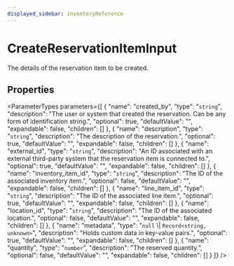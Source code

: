 ```yaml
---
displayed_sidebar: inventoryReference
---
```



# CreateReservationItemInput

The details of the reservation item to be created.

## Properties

<ParameterTypes parameters={[
  {
    "name": "created_by",
    "type": "`string`",
    "description": "The user or system that created the reservation. Can be any form of identification string.",
    "optional": true,
    "defaultValue": "",
    "expandable": false,
    "children": []
  },
  {
    "name": "description",
    "type": "`string`",
    "description": "The description of the reservation.",
    "optional": true,
    "defaultValue": "",
    "expandable": false,
    "children": []
  },
  {
    "name": "external_id",
    "type": "`string`",
    "description": "An ID associated with an external third-party system that the reservation item is connected to.",
    "optional": true,
    "defaultValue": "",
    "expandable": false,
    "children": []
  },
  {
    "name": "inventory_item_id",
    "type": "`string`",
    "description": "The ID of the associated inventory item.",
    "optional": false,
    "defaultValue": "",
    "expandable": false,
    "children": []
  },
  {
    "name": "line_item_id",
    "type": "`string`",
    "description": "The ID of the associated line item.",
    "optional": true,
    "defaultValue": "",
    "expandable": false,
    "children": []
  },
  {
    "name": "location_id",
    "type": "`string`",
    "description": "The ID of the associated location.",
    "optional": false,
    "defaultValue": "",
    "expandable": false,
    "children": []
  },
  {
    "name": "metadata",
    "type": "``null`` \\| `Record<string, unknown>`",
    "description": "Holds custom data in key-value pairs.",
    "optional": true,
    "defaultValue": "",
    "expandable": false,
    "children": []
  },
  {
    "name": "quantity",
    "type": "`number`",
    "description": "The reserved quantity.",
    "optional": false,
    "defaultValue": "",
    "expandable": false,
    "children": []
  }
]} />
